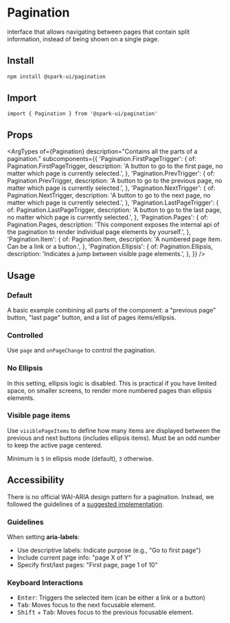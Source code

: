 


<Meta of={stories} />

# Pagination

interface that allows navigating between pages that contain split information, instead of being shown on a single page.

## Install

```sh
npm install @spark-ui/pagination
```

## Import

```tsx
import { Pagination } from '@spark-ui/pagination'
```

## Props

<ArgTypes
  of={Pagination}
  description="Contains all the parts of a pagination."
  subcomponents={{
    'Pagination.FirstPageTrigger': {
      of: Pagination.FirstPageTrigger,
      description: 'A button to go to the first page, no matter which page is currently selected.',
    },
    'Pagination.PrevTrigger': {
      of: Pagination.PrevTrigger,
      description:
        'A button to go to the previous page, no matter which page is currently selected.',
    },
    'Pagination.NextTrigger': {
      of: Pagination.NextTrigger,
      description: 'A button to go to the next page, no matter which page is currently selected.',
    },
    'Pagination.LastPageTrigger': {
      of: Pagination.LastPageTrigger,
      description: 'A button to go to the last page, no matter which page is currently selected.',
    },
    'Pagination.Pages': {
      of: Pagination.Pages,
      description:
        'This component exposes the internal api of the pagination to render individual page elements by yourself.',
    },
    'Pagination.Item': {
      of: Pagination.Item,
      description: 'A numbered page item. Can be a link or a button.',
    },
    'Pagination.Ellipsis': {
      of: Pagination.Ellipsis,
      description: 'Indicates a jump between visible page elements.',
    },
  }}
/>

## Usage

### Default

A basic example combining all parts of the component: a "previous page" button, "last page" button, and a list of pages items/ellipsis.

<Canvas of={stories.Default} />

### Controlled

Use `page` and `onPageChange` to control the pagination.

<Canvas of={stories.Controlled} />

### No Ellipsis

In this setting, ellipsis logic is disabled. This is practical if you have limited space, on smaller screens, to render more numbered pages than ellipsis elements.

<Canvas of={stories.NoEllipsis} />

### Visible page items

Use `visiblePageItems` to define how many items are displayed between the previous and next buttons (includes ellipsis items). Must be an odd number to keep the active page centered.

Minimum is `5` in ellipsis mode (default), `3` otherwise.

<Canvas of={stories.VisiblePageItems} />

## Accessibility

There is no official WAI-ARIA design pattern for a pagination. Instead, we followed the guidelines of a [suggested implementation](https://design-system.w3.org/components/pagination.html).

### Guidelines

When setting **aria-labels**:
- Use descriptive labels: Indicate purpose (e.g., "Go to first page")
- Include current page info: "page X of Y"
- Specify first/last pages: "First page, page 1 of 10"

### Keyboard Interactions

- <Kbd>Enter</Kbd>: Triggers the selected item (can be either a link or a button)
- <Kbd>Tab</Kbd>: Moves focus to the next focusable element.
- <Kbd>Shift</Kbd> + <Kbd>Tab</Kbd>: Moves focus to the previous focusable element.
